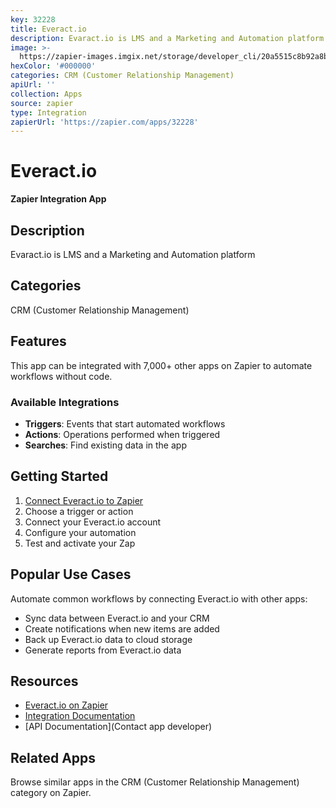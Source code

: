 ```yaml
---
key: 32228
title: Everact.io
description: Evaract.io is LMS and a Marketing and Automation platform
image: >-
  https://zapier-images.imgix.net/storage/developer_cli/20a5515c8b92a8b06fc467448bd79d81.png?auto=format%2Ccompress&ixlib=python-3.0.0&q=50
hexColor: '#000000'
categories: CRM (Customer Relationship Management)
apiUrl: ''
collection: Apps
source: zapier
type: Integration
zapierUrl: 'https://zapier.com/apps/32228'
---
```

# Everact.io

**Zapier Integration App**

## Description

Evaract.io is LMS and a Marketing and Automation platform

## Categories

CRM (Customer Relationship Management)

## Features

This app can be integrated with 7,000+ other apps on Zapier to automate workflows without code.

### Available Integrations

- **Triggers**: Events that start automated workflows
- **Actions**: Operations performed when triggered
- **Searches**: Find existing data in the app

## Getting Started

1. [Connect Everact.io to Zapier](https://zapier.com/apps/32228)
2. Choose a trigger or action
3. Connect your Everact.io account
4. Configure your automation
5. Test and activate your Zap

## Popular Use Cases

Automate common workflows by connecting Everact.io with other apps:

- Sync data between Everact.io and your CRM
- Create notifications when new items are added
- Back up Everact.io data to cloud storage
- Generate reports from Everact.io data

## Resources

- [Everact.io on Zapier](https://zapier.com/apps/32228)
- [Integration Documentation](https://zapier.com/apps/32228/integrations)
- [API Documentation](Contact app developer)

## Related Apps

Browse similar apps in the CRM (Customer Relationship Management) category on Zapier.
